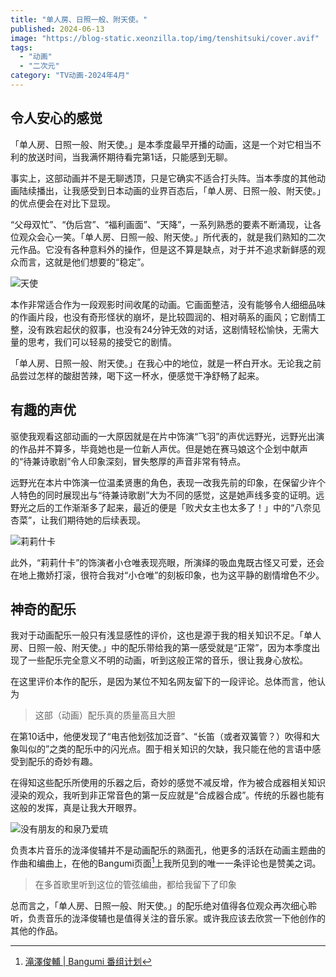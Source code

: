 ```yaml
---
title: "单人房、日照一般、附天使。"
published: 2024-06-13
image: "https://blog-static.xeonzilla.top/img/tenshitsuki/cover.avif"
tags:
  - "动画"
  - "二次元"
category: "TV动画-2024年4月"
---
```


## 令人安心的感觉
「单人房、日照一般、附天使。」是本季度最早开播的动画，这是一个对它相当不利的放送时间，当我满怀期待看完第1话，只能感到无聊。

事实上，这部动画并不是无聊透顶，只是它确实不适合打头阵。当本季度的其他动画陆续播出，让我感受到日本动画的业界百态后，「单人房、日照一般、附天使。」的优点便会在对比下显现。

“父母双忙”、“伪后宫”、“福利画面”、“天降”，一系列熟悉的要素不断涌现，让各位观众会心一笑。「单人房、日照一般、附天使。」所代表的，就是我们熟知的二次元作品。它没有各种意料外的操作，但是这不算是缺点，对于并不追求新鲜感的观众而言，这就是他们想要的“稳定”。

<Image src="https://blog-static.xeonzilla.top/img/tenshitsuki/01.avif" alt="天使" format="avif" inferSize />

本作非常适合作为一段观影时间收尾的动画。它画面整洁，没有能够令人细细品味的作画片段，也没有奇形怪状的崩坏，是比较圆润的、相对萌系的画风；它剧情工整，没有跌宕起伏的叙事，也没有24分钟无效的对话，这剧情轻松愉快，无需大量的思考，我们可以轻易的接受它的剧情。

「单人房、日照一般、附天使。」在我心中的地位，就是一杯白开水。无论我之前品尝过怎样的酸甜苦辣，喝下这一杯水，便感觉干净舒畅了起来。

## 有趣的声优
驱使我观看这部动画的一大原因就是在片中饰演“飞羽”的声优远野光，远野光出演的作品并不算多，毕竟她也是一位新人声优。但是她在赛马娘这个企划中献声的“待兼诗歌剧”令人印象深刻，冒失憨厚的声音非常有特点。

远野光在本片中饰演一位温柔贤惠的角色，表现一改我先前的印象，在保留少许个人特色的同时展现出与“待兼诗歌剧”大为不同的感觉，这是她声线多变的证明。远野光之后的工作渐渐多了起来，最近的便是「败犬女主也太多了！」中的“八奈见杏菜”，让我们期待她的后续表现。

<Image src="https://blog-static.xeonzilla.top/img/tenshitsuki/02.avif" alt="莉莉什卡" format="avif" inferSize />

此外，“莉莉什卡”的饰演者小仓唯表现亮眼，所演绎的吸血鬼既古怪又可爱，还会在地上撒娇打滚，很符合我对“小仓唯”的刻板印象，也为这平静的剧情增色不少。

## 神奇的配乐
我对于动画配乐一般只有浅显感性的评价，这也是源于我的相关知识不足。「单人房、日照一般、附天使。」中的配乐带给我的第一感受就是“正常”，因为本季度出现了一些配乐完全意义不明的动画，听到这般正常的音乐，很让我身心放松。

在这里评价本作的配乐，是因为某位不知名网友留下的一段评论。总体而言，他认为
>这部（动画）配乐真的质量高且大胆

在第10话中，他便发现了“电吉他划弦加泛音”、“长笛（或者双簧管？）吹得和大象叫似的”之类的配乐中的闪光点。囿于相关知识的欠缺，我只能在他的言语中感受到配乐的奇妙有趣。

在得知这些配乐所使用的乐器之后，奇妙的感觉不减反增，作为被合成器相关知识浸染的观众，我听到非正常音色的第一反应就是“合成器合成”。传统的乐器也能有这般的发挥，真是让我大开眼界。

<Image src="https://blog-static.xeonzilla.top/img/tenshitsuki/03.avif" alt="没有朋友的和泉乃爱琉" format="avif" inferSize />

负责本片音乐的泷泽俊辅并不是动画配乐的熟面孔，他更多的活跃在动画主题曲的作曲和编曲上，在他的Bangumi页面[^1]上我所见到的唯一一条评论也是赞美之词。
>在多首歌里听到这位的管弦编曲，都给我留下了印象

总而言之，「单人房、日照一般、附天使。」的配乐绝对值得各位观众再次细心聆听，负责音乐的泷泽俊辅也是值得关注的音乐家。或许我应该去欣赏一下他创作的其他的作品。

[^1]:[滝澤俊輔 | Bangumi 番组计划](https://bgm.tv/person/27154)
